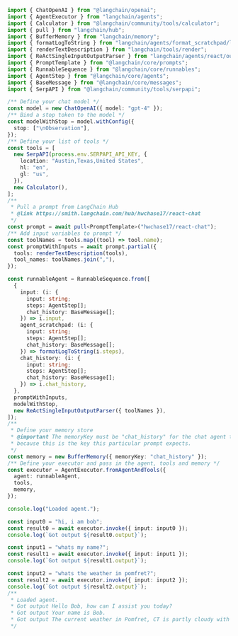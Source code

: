 ```typescript
import { ChatOpenAI } from "@langchain/openai";
import { AgentExecutor } from "langchain/agents";
import { Calculator } from "@langchain/community/tools/calculator";
import { pull } from "langchain/hub";
import { BufferMemory } from "langchain/memory";
import { formatLogToString } from "langchain/agents/format_scratchpad/log";
import { renderTextDescription } from "langchain/tools/render";
import { ReActSingleInputOutputParser } from "langchain/agents/react/output_parser";
import { PromptTemplate } from "@langchain/core/prompts";
import { RunnableSequence } from "@langchain/core/runnables";
import { AgentStep } from "@langchain/core/agents";
import { BaseMessage } from "@langchain/core/messages";
import { SerpAPI } from "@langchain/community/tools/serpapi";

/** Define your chat model */
const model = new ChatOpenAI({ model: "gpt-4" });
/** Bind a stop token to the model */
const modelWithStop = model.withConfig({
  stop: ["\nObservation"],
});
/** Define your list of tools */
const tools = [
  new SerpAPI(process.env.SERPAPI_API_KEY, {
    location: "Austin,Texas,United States",
    hl: "en",
    gl: "us",
  }),
  new Calculator(),
];
/**
 * Pull a prompt from LangChain Hub
 * @link https://smith.langchain.com/hub/hwchase17/react-chat
 */
const prompt = await pull<PromptTemplate>("hwchase17/react-chat");
/** Add input variables to prompt */
const toolNames = tools.map((tool) => tool.name);
const promptWithInputs = await prompt.partial({
  tools: renderTextDescription(tools),
  tool_names: toolNames.join(","),
});

const runnableAgent = RunnableSequence.from([
  {
    input: (i: {
      input: string;
      steps: AgentStep[];
      chat_history: BaseMessage[];
    }) => i.input,
    agent_scratchpad: (i: {
      input: string;
      steps: AgentStep[];
      chat_history: BaseMessage[];
    }) => formatLogToString(i.steps),
    chat_history: (i: {
      input: string;
      steps: AgentStep[];
      chat_history: BaseMessage[];
    }) => i.chat_history,
  },
  promptWithInputs,
  modelWithStop,
  new ReActSingleInputOutputParser({ toolNames }),
]);
/**
 * Define your memory store
 * @important The memoryKey must be "chat_history" for the chat agent to work
 * because this is the key this particular prompt expects.
 */
const memory = new BufferMemory({ memoryKey: "chat_history" });
/** Define your executor and pass in the agent, tools and memory */
const executor = AgentExecutor.fromAgentAndTools({
  agent: runnableAgent,
  tools,
  memory,
});

console.log("Loaded agent.");

const input0 = "hi, i am bob";
const result0 = await executor.invoke({ input: input0 });
console.log(`Got output ${result0.output}`);

const input1 = "whats my name?";
const result1 = await executor.invoke({ input: input1 });
console.log(`Got output ${result1.output}`);

const input2 = "whats the weather in pomfret?";
const result2 = await executor.invoke({ input: input2 });
console.log(`Got output ${result2.output}`);
/**
 * Loaded agent.
 * Got output Hello Bob, how can I assist you today?
 * Got output Your name is Bob.
 * Got output The current weather in Pomfret, CT is partly cloudy with a temperature of 59 degrees Fahrenheit. The humidity is at 52% and there is a wind speed of 8 mph. There is a 0% chance of precipitation.
 */
```
